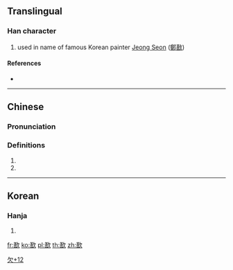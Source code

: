 ==Translingual==

===Han character===
{{Han char|rn=76|rad=欠|as=12|sn=16|four=|canj=TRNO|ids=⿰善欠}}

# used in name of famous Korean painter [[w:Jeong Seon|Jeong Seon]] ([[鄭敾]])

====References====
* {{Han ref|kx=0572.221|hdz=32152.111|uh=6B5A|ud=27482}}

----

==Chinese==
{{zh-hanzi-box|[[歚]]}}

===Pronunciation===
{{zh-pron
|m=shàn
|c=
|cat=
}}

===Definitions===
{{zh-hanzi}}
#{{xsee|sc=Hani|"{{zh-l|繕}}".}}
# {{rfdef|lang=zh}}

----

==Korean==

===Hanja===
{{ko-hanja|hangeul=[[선]]|eumhun=|rv=seon|mr=sŏn|y=sen}}

# {{defn|lang=ko|sort=欠12}}

[[Category:Korean-only CJKV Characters|欠+12]]

[[fr:歚]]
[[ko:歚]]
[[pl:歚]]
[[th:歚]]
[[zh:歚]]